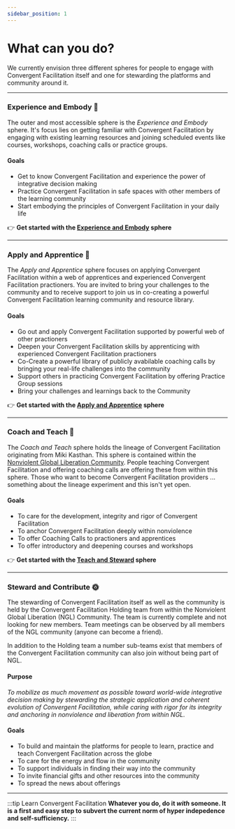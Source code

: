```yaml
---
sidebar_position: 1
---
```


# What can you do?

We currently envision three different spheres for people to engage with Convergent Facilitation itself and one for stewarding the platforms and community around it. 

---- 

### Experience and Embody :deciduous_tree:

The outer and most accessible sphere is the *Experience and Embody* sphere. It's focus lies on getting familiar with Convergent Facilitation by engaging with existing learning resources and joining scheduled events like courses, workshops, coaching calls or practice groups.

#### Goals
- Get to know Convergent Facilitation and experience the power of integrative decision making 
- Practice Convergent Facilitation in safe spaces with other members of the learning community
- Start embodying the principles of Convergent Facilitation in your daily life

:point_right:  **Get started with the [Experience and Embody](/engage/experience-and-embody/intro) sphere**

----

### Apply and Apprentice :herb:

The _Apply and Apprentice_ sphere focuses on applying Convergent Facilitation within a web of apprentices and experienced Convergent Facilitation practioners. You are invited to bring your challenges to the community and to receive support to join us in co-creating a powerful Convergent Facilitation learning community and resource library.

#### Goals
- Go out and apply Convergent Facilitation supported by powerful web of other practioners
- Deepen your Convergent Facilitation skills by apprenticing with experienced Convergent Facilitation practioners
- Co-Create a powerful library of publicly avabilable coaching calls by bringing your real-life challenges into the community
- Support others in practicing Convergent Facilitation by offering Practice Group sessions
- Bring your challenges and learnings back to the Community

:point_right:  **Get started with the [Apply and Apprentice](/engage/apply-and-apprentice/intro) sphere**


----

### Coach and Teach :seedling: 

The _Coach and Teach_ sphere holds the lineage of Convergent Facilitation originating from Miki Kasthan. This sphere is contained within the [Nonviolent Global Liberation Community](https://nglcommunity.org). People teaching Convergent Facilitation and offering coaching calls are offering these from within this sphere. Those who want to become Convergent Facilitation providers ... something about the lineage experiment and this isn't yet open. 


#### Goals
- To care for the development, integrity and rigor of Convergent Facilitation 
- To anchor Convergent Facilitation deeply within nonviolence
- To offer Coaching Calls to practioners and apprentices
- To offer introductory and deepening courses and workshops

:point_right:  **Get started with the [Teach and Steward](/engage/teach-and-steward/intro) sphere**

----

### Steward and Contribute :sun_with_face:

The stewarding of Convergent Facilitation itself as well as the community is held by the Convergent Facilitation Holding team from within the Nonviolent Global Liberation (NGL) Community. The team is currently complete and not looking for new members. Team meetings can be observed by all members of the NGL community (anyone can become a friend). 

In addition to the Holding team a number sub-teams exist that members of the Convergent Facilitation community can also join without being part of NGL. 

#### Purpose

*To mobilize as much movement as possible toward world-wide integrative decision making by stewarding the strategic application and coherent evolution of Convergent Facilitation, while caring with rigor for its integrity and anchoring in nonviolence and liberation from within NGL.*

#### Goals
- To build and maintain the platforms for people to learn, practice and teach Convergent Facilitation across the globe
- To care for the energy and flow in the community
- To support individuals in finding their way into the community
- To invite financial gifts and other resources into the community
- To spread the news about offerings

----


:::tip Learn Convergent Facilitation
**Whatever you do, do it _with_ someone. It is a first and easy step to subvert the current norm of hyper indepedence and self-sufficiency.**
:::
